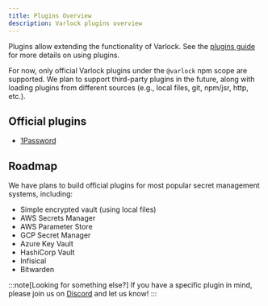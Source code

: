 ```yaml
---
title: Plugins Overview
description: Varlock plugins overview
---
```


Plugins allow extending the functionality of Varlock. See the [plugins guide](/guides/plugins/) for more details on using plugins.

For now, only official Varlock plugins under the `@varlock` npm scope are supported. We plan to support third-party plugins in the future, along with loading plugins from different sources (e.g., local files, git, npm/jsr, http, etc.).

## Official plugins
- [1Password](/plugins/1password/)

## Roadmap

We have plans to build official plugins for most popular secret management systems, including:
- Simple encrypted vault (using local files)
- AWS Secrets Manager
- AWS Parameter Store
- GCP Secret Manager
- Azure Key Vault
- HashiCorp Vault
- Infisical
- Bitwarden

:::note[Looking for something else?]
If you have a specific plugin in mind, please join us on [Discord](https://chat.dmno.dev) and let us know!
:::